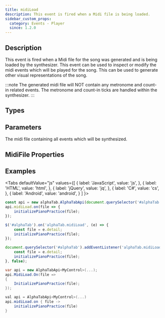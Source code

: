 ```yaml
---
title: midiLoad
description: This event is fired when a Midi file is being loaded.
sidebar_custom_props:
  category: Events - Player
  since: 1.2.0
---
```


<SinceBadge since="1.2.0" />


## Description
This event is fired when a Midi file for the song was generated and is being loaded
by the synthesizer. This event can be used to inspect or modify the midi events 
which will be played for the song. This can be used to generate other visual representations
of the song.

:::note
The generated midi file will NOT contain any metronome and count-in related events. The metronome and
count-in ticks are handled within the synthesizer. 
:::

<EventDescription metadata={metadata} />

## Types

<TypeTable>
    <TypeRow type="js" name="function(midiFile)" />    
    <TypeRow type="net" name="Action<MidiFile>" />    
    <TypeRow type="android" name="(file: MidiFile) -> Unit" />    
</TypeTable>

## Parameters
<ParameterTable>
    <ParameterRow platform="all" name="midiFile" type="alphaTab.midi.MidiFile">
        The midi file containing all events which will be synthesized. 
    </ParameterRow>
</ParameterTable>

## MidiFile Properties



## Examples

<Tabs
  defaultValue="js"
  values={[
    { label: 'JavaScript', value: 'js', },
    { label: 'HTML', value: 'html', },
    { label: 'jQuery', value: 'jq', },
    { label: 'C#', value: 'cs', },
    { label: 'Android', value: 'android', }
  ]
}>
<TabItem value="js">

```js
const api = new alphaTab.AlphaTabApi(document.querySelector('#alphaTab'));
api.midiLoad.on(file => {
    initializePianoPractice(file);
});
```

</TabItem>
<TabItem value="jq">

```js
$('#alphaTab').on('alphaTab.midiLoad', (e) => {
    const file = e.detail;
    initializePianoPractice(file);
});
```

</TabItem>
<TabItem value="html">

```js
document.querySelector('#alphaTab').addEventListener('alphaTab.midiLoad', e => {
    const file = e.detail;
    initializePianoPractice(file);
}, false);
```

</TabItem>
<TabItem value="cs">

```cs
var api = new AlphaTabApi<MyControl>(...);
api.MidiLoad.On(file => 
{
    InitializePianoPractice(file);
});
```

</TabItem>
<TabItem value="android">

```cs
val api = AlphaTabApi<MyControl>(...)
api.midiLoad.on { file ->
    initializePianoPractice(file)
}
```

</TabItem>
</Tabs>